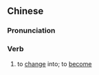 {{also|化为}}
==Chinese==
{{zh-forms|s=化为}}

===Pronunciation===
{{zh-pron
|m=huàwéi
|c=faa3 wai4
|h=pfs=fa-vì
|cat=v
}}

===Verb===
{{zh-verb}}

# to [[change]] into; to [[become]]